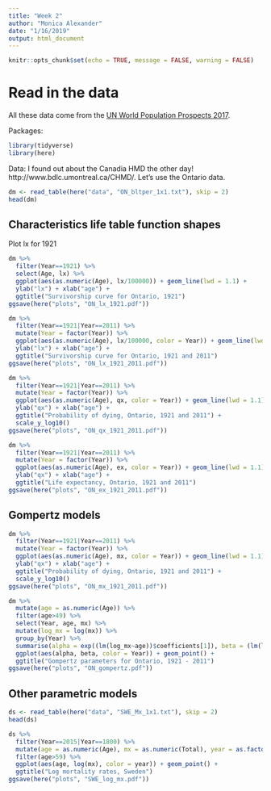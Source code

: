 ```yaml
---
title: "Week 2"
author: "Monica Alexander"
date: "1/16/2019"
output: html_document
---
```


```r
knitr::opts_chunk$set(echo = TRUE, message = FALSE, warning = FALSE)
```

# Read in the data 
All these data come from the [UN World Population Prospects 2017](https://population.un.org/wpp/).

Packages:
```r
library(tidyverse)
library(here)
```

Data: I found out about the Canadia HMD the other day! http://www.bdlc.umontreal.ca/CHMD/. Let's use the Ontario data.

```r
dm <- read_table(here("data", "ON_bltper_1x1.txt"), skip = 2)
head(dm)
```

## Characteristics life table function shapes

Plot lx for 1921

```r
dm %>% 
  filter(Year==1921) %>% 
  select(Age, lx) %>% 
  ggplot(aes(as.numeric(Age), lx/100000)) + geom_line(lwd = 1.1) + 
  ylab("lx") + xlab("age") + 
  ggtitle("Survivorship curve for Ontario, 1921") 
ggsave(here("plots", "ON_lx_1921.pdf"))
```

```r
dm %>% 
  filter(Year==1921|Year==2011) %>% 
  mutate(Year = factor(Year)) %>% 
  ggplot(aes(as.numeric(Age), lx/100000, color = Year)) + geom_line(lwd = 1.1) + 
  ylab("lx") + xlab("age") + 
  ggtitle("Survivorship curve for Ontario, 1921 and 2011") 
ggsave(here("plots", "ON_lx_1921_2011.pdf"))
```


```r
dm %>% 
  filter(Year==1921|Year==2011) %>% 
  mutate(Year = factor(Year)) %>% 
  ggplot(aes(as.numeric(Age), qx, color = Year)) + geom_line(lwd = 1.1) + 
  ylab("qx") + xlab("age") + 
  ggtitle("Probability of dying, Ontario, 1921 and 2011") + 
  scale_y_log10()
ggsave(here("plots", "ON_qx_1921_2011.pdf"))
```

```r
dm %>% 
  filter(Year==1921|Year==2011) %>% 
  mutate(Year = factor(Year)) %>% 
  ggplot(aes(as.numeric(Age), ex, color = Year)) + geom_line(lwd = 1.1) + 
  ylab("qx") + xlab("age") + 
  ggtitle("Life expectancy, Ontario, 1921 and 2011") 
ggsave(here("plots", "ON_ex_1921_2011.pdf"))
```

## Gompertz models

```r
dm %>% 
  filter(Year==1921|Year==2011) %>% 
  mutate(Year = factor(Year)) %>% 
  ggplot(aes(as.numeric(Age), mx, color = Year)) + geom_line(lwd = 1.1) + 
  ylab("qx") + xlab("age") + 
  ggtitle("Probability of dying, Ontario, 1921 and 2011") + 
  scale_y_log10()
ggsave(here("plots", "ON_mx_1921_2011.pdf"))
```



```r
dm %>% 
  mutate(age = as.numeric(Age)) %>% 
  filter(age>49) %>% 
  select(Year, age, mx) %>% 
  mutate(log_mx = log(mx)) %>% 
  group_by(Year) %>% 
  summarise(alpha = exp((lm(log_mx~age))$coefficients[1]), beta = (lm(log_mx~age))$coefficients[2]) %>% 
  ggplot(aes(alpha, beta, color = Year)) + geom_point() +
  ggtitle("Gompertz parameters for Ontario, 1921 - 2011")
ggsave(here("plots", "ON_gompertz.pdf"))
```

## Other parametric models

```r
ds <- read_table(here("data", "SWE_Mx_1x1.txt"), skip = 2)
head(ds)
```

```r
ds %>% 
  filter(Year==2015|Year==1800) %>% 
  mutate(age = as.numeric(Age), mx = as.numeric(Total), year = as.factor(Year)) %>% 
  filter(age>59) %>% 
  ggplot(aes(age, log(mx), color = year)) + geom_point() + 
  ggtitle("Log mortality rates, Sweden")
ggsave(here("plots", "SWE_log_mx.pdf"))
```


